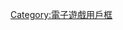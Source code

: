 {{Userbox
  |border-c = red
  |border-s = 3
  |id-s     = 10
  |id-c     = red
  |id-fc    = white
  |info-c   = white
  |info-s   = 12
  |info-fc  = red
  |id       = <span style="font-size: 15pt">DotA</span>
  |info     = 这位大神热爱[[DotA]]，推倒Roshan大魔王是他的人生目标'''。
  |usercategory = 喜欢玩DotA的维基人
  |nocat    = {{{nocat|}}}
}}<noinclude>
[[Category:電子遊戲用戶框]]
</noinclude>